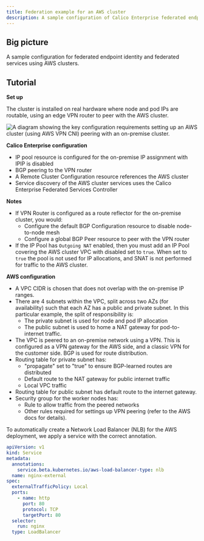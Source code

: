 ```yaml
---
title: Federation example for an AWS cluster
description: A sample configuration of Calico Enterprise federated endpoint identity and federated services for an AWS cluster.
---
```


## Big picture

A sample configuration for federated endpoint identity and federated services using AWS clusters.

## Tutorial

**Set up**

The cluster is installed on real hardware where node and pod IPs are routable, using an edge VPN router to peer with the AWS cluster.

![A diagram showing the key configuration requirements setting up an AWS cluster (using AWS VPN CNI) peering with an on-premise cluster.](/img/calico-enterprise/3.15/federation/aws-rcc.svg)

**Calico Enterprise configuration**

- IP pool resource is configured for the on-premise IP assignment with IPIP is disabled
- BGP peering to the VPN router
- A Remote Cluster Configuration resource references the AWS cluster
- Service discovery of the AWS cluster services uses the Calico Enterprise Federated Services Controller

**Notes**

- If VPN Router is configured as a route reflector for the on-premise cluster, you would:
  - Configure the default BGP Configuration resource to disable node-to-node mesh
  - Configure a global BGP Peer resource to peer with the VPN router
- If the IP Pool has `Outgoing NAT` enabled, then you must add an IP Pool covering the AWS cluster VPC with disabled set to `true`. When set to `true` the pool is not used for IP allocations, and SNAT is not performed for traffic to the AWS cluster.

**AWS configuration**

- A VPC CIDR is chosen that does not overlap with the on-premise IP ranges.
- There are 4 subnets within the VPC, split across two AZs (for availability) such that each AZ has a public and private subnet. In this particular example, the split of responsibility is:
  - The private subnet is used for node and pod IP allocation
  - The public subnet is used to home a NAT gateway for pod-to-internet traffic.
- The VPC is peered to an on-premise network using a VPN. This is configured as a VPN gateway for the AWS side, and a classic VPN for the customer side. BGP is used for route distribution.
- Routing table for private subnet has:
  - "propagate" set to "true" to ensure BGP-learned routes are distributed
  - Default route to the NAT gateway for public internet traffic
  - Local VPC traffic
- Routing table for public subnet has default route to the internet gateway.
- Security group for the worker nodes has:
  - Rule to allow traffic from the peered networks
  - Other rules required for settings up VPN peering (refer to the AWS docs for details).

To automatically create a Network Load Balancer (NLB) for the AWS deployment, we apply a service with the correct annotation.

```yaml
apiVersion: v1
kind: Service
metadata:
  annotations:
    service.beta.kubernetes.io/aws-load-balancer-type: nlb
  name: nginx-external
spec:
  externalTrafficPolicy: Local
  ports:
    - name: http
      port: 80
      protocol: TCP
      targetPort: 80
  selector:
    run: nginx
  type: LoadBalancer
```
